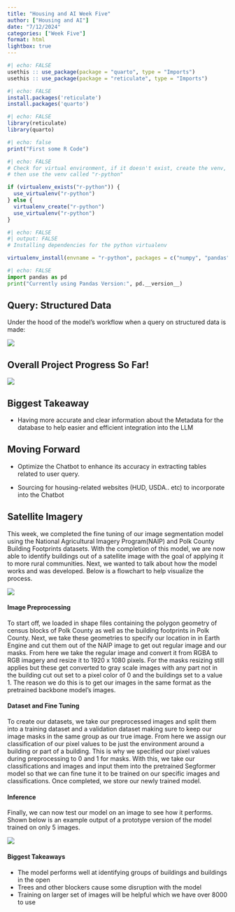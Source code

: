```yaml
---
title: "Housing and AI Week Five"
author: ["Housing and AI"]
date: "7/12/2024"
categories: ["Week Five"]
format: html
lightbox: true
---
```


```r
#| echo: FALSE
usethis :: use_package(package = "quarto", type = "Imports")
usethis :: use_package(package = "reticulate", type = "Imports")
```

```r
#| echo: FALSE
install.packages('reticulate')
install.packages('quarto')
```

```r
#| echo: FALSE
library(reticulate)
library(quarto)
```

```r
#| echo: false
print("First some R Code")
```

```r
#| echo: FALSE
# Check for virtual environment, if it doesn't exist, create the venv, if it exists
# then use the venv called "r-python"

if (virtualenv_exists("r-python")) {
  use_virtualenv("r-python")
} else {
  virtualenv_create("r-python")
  use_virtualenv("r-python")
}
```

```r
#| echo: FALSE
#| output: FALSE
# Installing dependencies for the python virtualenv

virtualenv_install(envname = "r-python", packages = c("numpy", "pandas", "scikit-learn"), all = TRUE)
```

```python
#| echo: FALSE
import pandas as pd
print("Currently using Pandas Version:", pd.__version__)
```

## Query: Structured Data 

Under the hood of the model's workflow when a query on structured data is made:

![](imgs/LLMStructuredOverview.png)

## Overall Project Progress So Far!

![](imgs/ProjectOverview.png)

## **Biggest Takeaway**

-   Having more accurate and clear information about the Metadata for the database to help easier and efficient integration into the LLM

## Moving Forward

-   Optimize the Chatbot to enhance its accuracy in extracting tables related to user query.

-   Sourcing for housing-related websites (HUD, USDA.. etc) to incorporate into the Chatbot

## Satellite Imagery

This week, we completed the fine tuning of our image segmentation model using the National Agricultural Imagery Program(NAIP) and Polk County Building Footprints datasets. With the completion of this model, we are now able to identify buildings out of a satellite image with the goal of applying it to more rural communities. Next, we wanted to talk about how the model works and was developed. Below is a flowchart to help visualize the process.

![](imgs/Sat_FlowCHart.jpg)

#### Image Preprocessing

To start off, we loaded in shape files containing the polygon geometry of census blocks of Polk County as well as the building footprints in Polk County. Next, we take these geometries to specify our location in in Earth Engine and cut them out of the NAIP image to get out regular image and our masks. From here we take the regular image and convert it from RGBA to RGB imagery and resize it to 1920 x 1080 pixels. For the masks resizing still applies but these get converted to gray scale images with any part not in the building cut out set to a pixel color of 0 and the buildings set to a value 1. The reason we do this is to get our images in the same format as the pretrained backbone model's images.

#### Dataset and Fine Tuning

To create our datasets, we take our preprocessed images and split them into a training dataset and a validation dataset making sure to keep our image masks in the same group as our true image. From here we assign our classification of our pixel values to be just the environment around a building or part of a building. This is why we specified our pixel values during preprocessing to 0 and 1 for masks. With this, we take our classifications and images and input them into the pretrained Segformer model so that we can fine tune it to be trained on our specific images and classifications. Once completed, we store our newly trained model.

#### Inference

Finally, we can now test our model on an image to see how it performs. Shown below is an example output of a prototype version of the model trained on only 5 images.

![](imgs/Inference_Example.png)

#### Biggest Takeaways

-   The model performs well at identifying groups of buildings and buildings in the open
-   Trees and other blockers cause some disruption with the model
-   Training on larger set of images will be helpful which we have over 8000 to use
